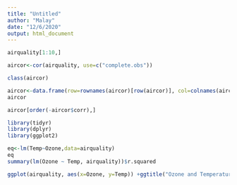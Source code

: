 ```yaml
---
title: "Untitled"
author: "Malay"
date: "12/6/2020"
output: html_document
---
```


```r
airquality[1:10,]
```

```r
aircor<-cor(airquality, use=c("complete.obs"))
```

```r
class(aircor)
```

```r
aircor<-data.frame(row=rownames(aircor)[row(aircor)], col=colnames(aircor)[col(aircor)], corr=c(aircor))
aircor
```

```r
aircor[order(-aircor$corr),]
```

```r
library(tidyr)
library(dplyr)
library(ggplot2)

```

```r
eq<-lm(Temp~Ozone,data=airquality)
eq
summary(lm(Ozone ~ Temp, airquality))$r.squared
```

```r
ggplot(airquality, aes(x=Ozone, y=Temp)) +ggtitle("Ozone and Temperature",subtitle = "r^2=0.488") + geom_point() + geom_smooth(method="lm",formula=y~x) + theme_bw()+ theme(panel.grid = element_blank(), panel.border = element_blank(), axis.line = element_line(colour="Black"), plot.title = element_text(size=rel(1.5), hjust = 0.5), plot.subtitle = element_text(size=rel(1.2), hjust = 0.5))
```

